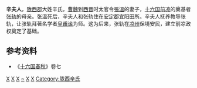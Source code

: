 '''辛夫人'''，[[陇西郡|陇西郡]]大姓辛氏，[[曹魏|曹魏]]到[[西晋|西晋]]时太官令[[张温_(曹魏)|張溫]]的妻子，[[十六国|十六国]][[前凉|前凉]]的奠基者[[张轨|张轨]]的母亲。张温死后，辛夫人和张轨住在[[安定郡|安定郡]]宜阳田所。辛夫人抚养教导张轨，让张轨拜著名学者[[皇甫谧|皇甫谧]]为师。这为后来，张轨在[[凉州|凉州]]保境安民，建立前凉政权奠定了基础。

==参考资料==
*《[[十六国春秋|十六国春秋]]》卷七
{{十六國涼國及夏國皇后}}
[[Category:曹魏女性人物|X]]
[[Category:西晋女性人物|X]]
[[Category:前凉女性人物|X]]
[[Category:辛姓|~]]
[[Category:甘肃人|X]]
[[Category:中国君主亲母未得尊后位者|X]]
[[Category:陇西辛氏|Category:陇西辛氏]]